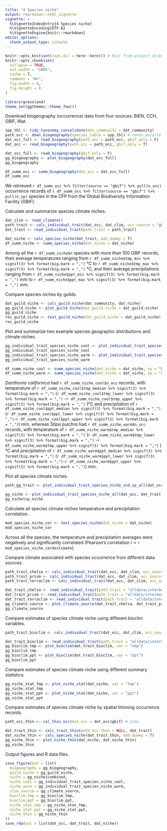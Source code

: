 ```yaml
---
title: "4 Species niche"
output: rmarkdown::html_vignette
vignette: >
  %\VignetteIndexEntry{4 Species niche}
  %\VignetteEncoding{UTF-8}
  %\VignetteEngine{knitr::rmarkdown}
editor_options: 
  chunk_output_type: console
---
```


```r
knitr::opts_knit$set(root.dir = here::here()) # knit from project directory
knitr::opts_chunk$set(
  collapse = TRUE,
  out.width = "100%",
  cache = T,
  comment = "#>",
  fig.width = 8,
  fig.height = 8
)
```

```r
library(grassland)
theme_set(ggthemes::theme_few())
```

Download biogeography (occurrence) data from four sources: BIEN, CCH, GBIF, iNat.

```r
spp_tbl <- tidy_taxonomy_consolidate(dat_community = dat_community)
path_occ <- down_biogeography(species_table = spp_tbl) # needs parallel computation
dat_occ_full <- read_biogeography(path_occ = path_occ, gbif_only = F)
dat_occ <- read_biogeography(path_occ = path_occ, gbif_only = T)
```

```r
dat_occ_full <- read_biogeography(gbif_only = F)
gg_biogeography <- plot_biogeography(dat_occ_full)
gg_biogeography
```

```r
df_summ_occ <- summ_biogeography(dat_occ = dat_occ_full)
df_summ_occ
```

We retrieved `r df_summ_occ %>% filter(source == "gbif") %>% pull(n_occ)` occurrence records of `r df_summ_occ %>% filter(source == "gbif") %>% pull(n_sp)` species in the CFP from the Global Biodiversity Information Facility (GBIF).

Calculate and summarize species climate niches.

```r
dat_clim <- read_climate()
path_trait <- calc_individual_trait(dat_occ, dat_clim, occ_source = "gbif", clim_source = "chelsa")
dat_trait <- read_individual_trait(path_trait = path_trait)
```

```r
dat_niche <- calc_species_niche(dat_trait, add_dummy = T)
df_summ_niche <- summ_species_niche(dat_niche = dat_niche)
```

Among all the `r df_summ_niche$n` species with more than 100 GBIF records, their average temperatures ranging from `r df_summ_niche$tmp_min %>% signif(3) %>% format(big.mark = ",")` °C to `r df_summ_niche$tmp_max %>% signif(3) %>% format(big.mark = ",")` °C, and their average precipitations ranging from `r df_summ_niche$ppt_min %>% signif(3) %>% format(big.mark = ",")` mm to `r df_summ_niche$ppt_max %>% signif(3) %>% format(big.mark = ",")` mm.

Compare species niches by guilds.

```r
dat_guild_niche <- calc_guild_niche(dat_community, dat_niche)
gg_guild_niche <- plot_guild_niche(dat_guild_niche = dat_guild_niche)
gg_guild_niche
res_guild_niche <- test_guild_niche(dat_guild_niche = dat_guild_niche)
res_guild_niche
```

Plot and summarize two example species geographic distributions and climate niches.

```r
gg_individual_trait_species_niche_cool <- plot_individual_trait_species_niche_ind_sp(dat_occ, dat_trait, sp = "Danthonia californica")
gg_individual_trait_species_niche_cool
gg_individual_trait_species_niche_warm <- plot_individual_trait_species_niche_ind_sp(dat_occ, dat_trait, sp = "Stipa pulchra")
gg_individual_trait_species_niche_warm
```

```r
df_summ_niche_cool <- summ_species_niche(dat_niche = dat_niche, sp = "Danthonia californica")
df_summ_niche_warm <- summ_species_niche(dat_niche = dat_niche, sp = "Stipa pulchra")
```

_Danthonia californica_ had `r df_summ_niche_cool$n_occ` records, with temperature of `r df_summ_niche_cool$tmp_median %>% signif(3) %>% format(big.mark = ",")` (`r df_summ_niche_cool$tmp_lower %>% signif(3) %>% format(big.mark = ",")` -`r df_summ_niche_cool$tmp_upper %>% signif(3) %>% format(big.mark = ",")` )°C and precipitation of `r df_summ_niche_cool$ppt_median %>% signif(3) %>% format(big.mark = ",")` (`r df_summ_niche_cool$ppt_lower %>% signif(3) %>% format(big.mark = ",")`-`r df_summ_niche_cool$ppt_upper %>% signif(3) %>% format(big.mark = ",")`) mm, whereas _Stipa pulchra_ had `r df_summ_niche_warm$n_occ` records, with temperature of `r df_summ_niche_warm$tmp_median %>% signif(3) %>% format(big.mark = ",")` (`r df_summ_niche_warm$tmp_lower %>% signif(3) %>% format(big.mark = ",")` -`r df_summ_niche_warm$tmp_upper %>% signif(3) %>% format(big.mark = ",")` )°C and precipitation of `r df_summ_niche_warm$ppt_median %>% signif(3) %>% format(big.mark = ",")` (`r df_summ_niche_warm$ppt_lower %>% signif(3) %>% format(big.mark = ",")`-`r df_summ_niche_warm$ppt_upper %>% signif(3) %>% format(big.mark = ",")`) mm.

Plot all species climate niches.

```r
path_gg_trait <- plot_individual_trait_species_niche_ind_sp_all(dat_occ, dat_trait, dat_niche)
```

```r
gg_niche <- plot_individual_trait_species_niche_all(dat_occ, dat_trait, dat_niche, frac = 0)
gg_niche$sp_niche
```

Calculate all species climate niches temperature and precipitation correlation.

```r
mod_species_niche_cor <- test_species_niche(dat_niche = dat_niche)
mod_species_niche_cor
```

Across all the species, the temperature and precipitation averages were negatively and significantly correlated (Pearson's correlation _r_ = `r mod_species_niche_cor$estimate`).

Compare climate associated with species occurrence from different data sources.

```r
path_trait_chelsa <- calc_individual_trait(dat_occ, dat_clim, occ_source = "gbif", clim_source = "chelsa")
path_trait_prism <- calc_individual_trait(dat_occ, dat_clim, occ_source = "gbif", clim_source = "prism")
path_trait_terraclim <- calc_individual_trait(dat_occ, dat_clim, occ_source = "gbif", clim_source = "terraclim")
```

```r
dat_trait_chelsa <- read_individual_trait(path_trait = "alldata/intermediate/climate-niche/gbif-chelsa.rds")
dat_trait_prism <- read_individual_trait(path_trait = "alldata/intermediate/climate-niche/gbif-prism.rds")
dat_trait_terraclim <- read_individual_trait(path_trait = "alldata/intermediate/climate-niche/gbif-terraclim.rds")
gg_climate_source <- plot_climate_source(dat_trait_chelsa, dat_trait_prism, dat_trait_terraclim)
gg_climate_source
```

Compare estimates of species climate niche using different bioclim variables.

```r
path_trait_bioclim <- calc_individual_trait(dat_occ, dat_clim, occ_source = "gbif", clim_source = "chelsa", allbioclim = T)
```

```r
dat_trait_bioclim <- read_individual_trait(path_trait = "alldata/intermediate/climate-niche/gbif-chelsa_full.rds")
gg_bioclim_tmp <- plot_bioclim(dat_trait_bioclim, var = "tmp")
gg_bioclim_tmp
gg_bioclim_ppt <- plot_bioclim(dat_trait_bioclim, var = "ppt")
gg_bioclim_ppt
```

Compare estimates of species climate niche using different summary statistics.

```r
gg_niche_stat_tmp <- plot_niche_stat(dat_niche, var = "tmp")
gg_niche_stat_tmp
gg_niche_stat_ppt <- plot_niche_stat(dat_niche, var = "ppt")
gg_niche_stat_ppt
```

Compare estimates of species climate niche by spatial thinning occurrence records.

```r
path_occ_thin <- cal_thin_occ(dat_occ = dat_occ$gbif) # slow
```

```r
dat_trait_thin <- calc_trait_thin(path_occ_thin = NULL, dat_trait)
dat_niche_thin <- calc_species_niche(dat_trait_thin, add_dummy = T)
gg_niche_thin <- plot_niche_thin(dat_niche, dat_niche_thin)
gg_niche_thin
```

Output figures and R data files.

```r
save_figure(out = list(
  biogeography = gg_biogeography,
  guild_niche = gg_guild_niche,
  niche = gg_niche$combined,
  niche_cool = gg_individual_trait_species_niche_cool,
  niche_warm = gg_individual_trait_species_niche_warm,
  clim_source = gg_climate_source,
  bioclim_tmp = gg_bioclim_tmp,
  bioclim_ppt = gg_bioclim_ppt,
  niche_stat_tmp = gg_niche_stat_tmp,
  niche_stat_ppt = gg_niche_stat_ppt,
  niche_thin = gg_niche_thin
))
save_rda(out = list(dat_occ, dat_trait, dat_niche))
```
